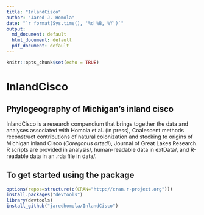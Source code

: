 ```yaml
---
title: "InlandCisco"
author: "Jared J. Homola"
date: "`r format(Sys.time(), '%d %B, %Y')`"
output: 
  md_document: default
  html_document: default
  pdf_document: default
---
```


```r
knitr::opts_chunk$set(echo = TRUE)
```

# InlandCisco
## Phylogeography of Michigan's inland cisco
InlandCisco is a research compendium that brings together the data and analyses associated with Homola et al. (in press), Coalescent methods reconstruct contributions of natural colonization and stocking to origins of Michigan inland Cisco (*Coregonus artedi*), Journal of Great Lakes Research. R scripts are provided in analysis/, human-readable data in extData/, and R-readable data in an .rda file in data/. 

## To get started using the package 

```r
options(repos=structure(c(CRAN="http://cran.r-project.org")))
install.packages("devtools")
library(devtools)
install_github("jaredhomola/InlandCisco")
```
